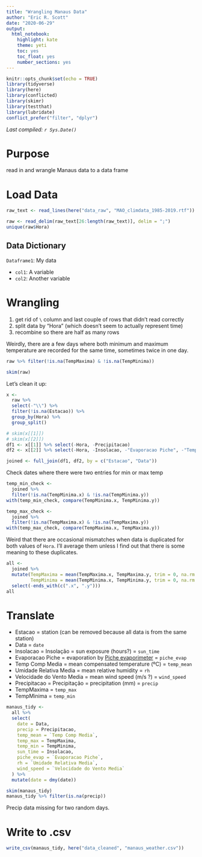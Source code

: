 ```yaml
---
title: "Wrangling Manaus Data"
author: "Eric R. Scott"
date: "2020-06-29"
output: 
  html_notebook: 
    highlight: kate
    theme: yeti
    toc: yes
    toc_float: yes
    number_sections: yes
---
```


```r
knitr::opts_chunk$set(echo = TRUE)
library(tidyverse)
library(here)
library(conflicted)
library(skimr)
library(testthat)
library(lubridate)
conflict_prefer("filter", "dplyr")
```

*Last compiled: `r Sys.Date()`*

# Purpose

read in and wrangle Manaus data to a data frame

# Load Data

```r
raw_text <- read_lines(here("data_raw", "MAO_climdata_1985-2019.rtf"))

raw <- read_delim(raw_text[26:length(raw_text)], delim = ";")
unique(raw$Hora)
```

## Data Dictionary

`Dataframe1`: My data

- `col1`: A variable
- `col2`: Another variable

# Wrangling

1. get rid of `\` column and last couple of rows that didn't read correctly
2. split data by "Hora" (which doesn't seem to actually represent time)
3. recombine so there are half as many rows

Weirdly, there are a few days where both minimum and maximum temperature are recorded for the same time, sometimes twice in one day.

```r
raw %>% filter(!is.na(TempMaxima) & !is.na(TempMinima))
```
```r
skim(raw)
```

Let's clean it up:

```r
x <-
  raw %>% 
  select(-"\\") %>% 
  filter(!is.na(Estacao)) %>% 
  group_by(Hora) %>% 
  group_split()

# skim(x[[1]])
# skim(x[[2]])
df1 <- x[[1]] %>% select(-Hora, -Precipitacao)
df2 <- x[[2]] %>% select(-Hora, -Insolacao, -"Evaporacao Piche", -"Temp Comp Media", -"Umidade Relativa Media", -"Velocidade do Vento Media")

joined <- full_join(df1, df2, by = c("Estacao", "Data"))
```


Check dates where there were two entries for min or max temp

```r
temp_min_check <- 
  joined %>% 
  filter(!is.na(TempMinima.x) & !is.na(TempMinima.y))
with(temp_min_check, compare(TempMinima.x, TempMinima.y))

temp_max_check <-
  joined %>% 
  filter(!is.na(TempMaxima.x) & !is.na(TempMaxima.y))
with(temp_max_check, compare(TempMaxima.x, TempMaxima.y))
```

Weird that there are occasional mismatches when data is duplicated for both values of `Hora`.  I'll average them unless I find out that there is some meaning to these duplicates.

```r
all <-
  joined %>% 
  mutate(TempMaxima = mean(TempMaxima.x, TempMaxima.y, trim = 0, na.rm = TRUE),
         TempMinima = mean(TempMinima.x, TempMinima.y, trim = 0, na.rm = TRUE)) %>% 
  select(-ends_with(c(".x", ".y")))
all
```

# Translate

- Estacao = station (can be removed because all data is from the same station)
- Data = `date`
- Insolacao = Insolação = sun exposure (hours?) = `sun_time`
- Evaporacao Piche = evaporation by [Piche evaporimeter](https://link.springer.com/article/10.1007/BF00951248) = `piche_evap`
- Temp Comp Media = mean compensated temperature (ºC) = `temp_mean`
- Umidade Relativa Media = mean relative humidity = `rh`
- Velocidade do Vento Media = mean wind speed (m/s ?) = `wind_speed`
- Precipitacao = Precipitação = precipitation (mm) = `precip`
- TempMaxima = `temp_max`
- TempMinima = `temp_min`

```r
manaus_tidy <-
  all %>%
  select(
    date = Data,
    precip = Precipitacao,
    temp_mean = `Temp Comp Media`,
    temp_max = TempMaxima,
    temp_min = TempMinima,
    sun_time = Insolacao,
    piche_evap = `Evaporacao Piche`,
    rh = `Umidade Relativa Media`,
    wind_speed = `Velocidade do Vento Media`
  ) %>%
  mutate(date = dmy(date))
```

```r
skim(manaus_tidy)
manaus_tidy %>% filter(is.na(precip))
```

Precip data missing for two random days.

# Write to .csv

```r
write_csv(manaus_tidy, here("data_cleaned", "manaus_weather.csv"))
```


